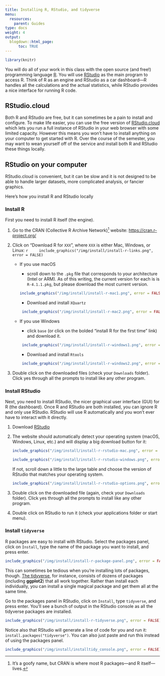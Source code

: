 ```yaml
---
title: Installing R, RStudio, and tidyverse
menu:
  resources:
    parent: Guides
type: docs
weight: 4
output:
  blogdown::html_page:
      toc: TRUE
---
```


```r
library(knitr)
```

You will do all of your work in this class with the open source (and free!) programming language [R](https://cran.r-project.org/){target="_blank"}. You will use [RStudio](https://www.rstudio.com/){target="_blank"} as the main program to access R. Think of R as an engine and RStudio as a car dashboard—R handles all the calculations and the actual statistics, while RStudio provides a nice interface for running R code.

## RStudio.cloud

Both R and RStudio are free, but it can sometimes be a pain to install and configure. To make life easier, you can use the free version of [RStudio.cloud](http://rstudio.cloud/){target="_blank"} which lets you run a full instance of RStudio in your web browser with some limited capacity. However this means you won't have to install anything on your computer to get started with R. Over the course of the semester, you may want to wean yourself off of the service and install both R and RStudio these things locally.

## RStudio on your computer

RStudio.cloud is convenient, but it can be slow and it is not designed to be able to handle larger datasets, more complicated analysis, or fancier graphics. 

Here's how you install R and RStudio locally

### Install R

First you need to install R itself (the engine).

1. Go to the CRAN (Collective R Archive Network)^[It's a goofy name, but CRAN is where most R packages—and R itself—lives.] website: [https://cran.r-project.org/](https://cran.r-project.org/){target="_blank"}

2. Click on "Download R for `XXX`", where `XXX` is either Mac, Windows, or Linux:
      ```r
    include_graphics("/img/install/install-r-links.png", error = FALSE)
      ```

    - If you use macOS 
    
        + scroll down to the `.pkg` file that corresponds to your architecture (Intel or ARM). As of this writing, the current version for each is is `R-4.1.1.pkg`, but please download the most current version.
        ```r
        include_graphics("/img/install/install-r-mac1.png", error = FALSE)
      ```
    
        + Download and install `XQuartz`
    ```r
        include_graphics("/img/install/install-r-mac2.png", error = FALSE)
    ```
    
    
    - If you use Windows 
    
        + click `base` (or click on the bolded "install R for the first time" link) and download it. 
    ```r
        include_graphics("/img/install/install-r-windows1.png", error = FALSE)
    ```

       + Download and install `Rtools`
    ```r
        include_graphics("/img/install/install-r-windows2.png", error = FALSE)
    ```
    
3. Double click on the downloaded files (check your `Downloads` folder). Click yes through all the prompts to install like any other program.


### Install RStudio

Next, you need to install RStudio, the nicer graphical user interface (GUI) for R (the dashboard). Once R and RStudio are both installed, you can ignore R and only use RStudio. RStudio will use R automatically and you won't ever have to interact with it directly.

1. Download [RStudio](https://www.rstudio.com/products/rstudio/download/#download){target="_blank"}

2. The website should automatically detect your operating system (macOS, Windows, Linux, etc.) and will display a big download button for it:

    ```r
    include_graphics("/img/install/install-r-rstudio-mac.png", error = FALSE)
    ```
    
    ```r
    include_graphics("/img/install/install-r-rstudio-windows.png", error = FALSE)
    ```

    If not, scroll down a little to the large table and choose the version of RStudio that matches your operating system.
    
    ```r
    include_graphics("/img/install/install-r-rstudio-options.png", error = FALSE)
    ```

3. Double click on the downloaded file (again, check your `Downloads` folder). Click yes through all the prompts to install like any other program.

4. Double click on RStudio to run it (check your applications folder or start menu).


### Install `tidyverse`

R packages are easy to install with RStudio. Select the packages panel, click on `Install`, type the name of the package you want to install, and press enter.

```r
include_graphics("/img/install/install-r-package-panel.png", error = FALSE)
```
This can sometimes be tedious when you're installing lots of packages, though. [The tidyverse](https://www.tidyverse.org/){target="_blank"}, for instance, consists of dozens of packages (including **ggplot2**) that all work together. Rather than install each individually, you can install a single magical package and get them all at the same time.

Go to the packages panel in RStudio, click on `Install`, type `tidyverse`, and press enter. You'll see a bunch of output in the RStudio console as all the tidyverse packages are installed.

```r
include_graphics("/img/install/install-r-tidyverse.png", error = FALSE)
```

Notice also that RStudio will generate a line of code for you and run it: `install.packages("tidyverse")`. You can also just paste and run this instead of using the packages panel.

```r
include_graphics("/img/install/installtidy_console.png", error = FALSE)
```
